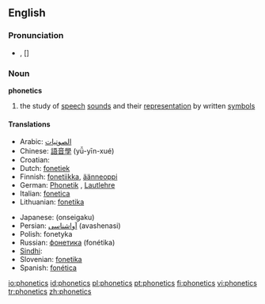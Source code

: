 ==English==

===Pronunciation===
*{{IPA|/fəˈnɛtɪks/}}, [{{IPAchar|fə'nɛtɪks}}]

===Noun===
{{wikipedia}}
'''phonetics'''

# {{linguistics}} the study of [[speech]] [[sound]]s and their [[representation]] by written [[symbols]]

====Translations====
{{top}}
*Arabic: [[الصوتيات]]
*Chinese: [[語音學]] (yǚ-yīn-xué)
*Croatian: {{t|hr|fonetika|f}}
*Dutch: [[fonetiek]] {{f}}
*Finnish: [[fonetiikka]], [[äänneoppi]]
*German: [[Phonetik]] {{f}}, [[Lautlehre]] {{f}}
*Italian: [[fonetica]] {{f}}
*Lithuanian: [[fonetika]] {{f}}
{{mid}}
*Japanese: {{JAchar|[[音声学]]}} (onseigaku)
*Persian: [[آواشناسی]] (avashenasi)
*Polish: fonetyka {{f}}
*Russian: [[фонетика]] (fonétika) {{f}}
*[[Sindhi]]: {{SDchar|[[وايوڪيات]]}} {{f}}
*Slovenian: [[fonetika]]
*Spanish: [[fonética]]
{{bottom}}

[[io:phonetics]]
[[id:phonetics]]
[[pl:phonetics]]
[[pt:phonetics]]
[[fi:phonetics]]
[[vi:phonetics]]
[[tr:phonetics]]
[[zh:phonetics]]